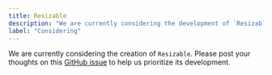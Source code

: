 ```yaml
---
title: Resizable
description: "We are currently considering the development of `Resizable`."
label: "Considering"
---
```


We are currently considering the creation of `Resizable`. Please post your thoughts on this [GitHub issue](https://github.com/hirotomoyamada/yamada-ui/issues/528) to help us prioritize its development.
